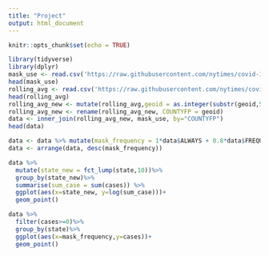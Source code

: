 ---
title: "Project"
output: html_document
---

```{r setup, include=FALSE}
knitr::opts_chunk$set(echo = TRUE)
```

```{r}
library(tidyverse)
library(dplyr)
mask_use <- read.csv('https://raw.githubusercontent.com/nytimes/covid-19-data/master/mask-use/mask-use-by-county.csv')
head(mask_use)
rolling_avg <- read.csv('https://raw.githubusercontent.com/nytimes/covid-19-data/master/rolling-averages/us-counties-2021.csv')
head(rolling_avg)
rolling_avg_new <- mutate(rolling_avg,geoid = as.integer(substr(geoid,5,9)))
rolling_avg_new <- rename(rolling_avg_new, COUNTYFP = geoid)
data <- inner_join(rolling_avg_new, mask_use, by="COUNTYFP")
head(data)
```
```{r}
data <- data %>% mutate(mask_frequency = 1*data$ALWAYS + 0.8*data$FREQUENTLY + 0.6*data$SOMETIMES + 0.4*data$RARELY + 0.2*data$NEVER)
data <- arrange(data, desc(mask_frequency))
```

```{r}
data %>%
  mutate(state_new = fct_lump(state,10))%>%
  group_by(state_new)%>% 
  summarise(sum_case = sum(cases)) %>%
  ggplot(aes(x=state_new, y=log(sum_case)))+
  geom_point()
```
```{r}
data %>%
  filter(cases>=0)%>%
  group_by(state)%>%
  ggplot(aes(x=mask_frequency,y=cases))+
  geom_point()

```
